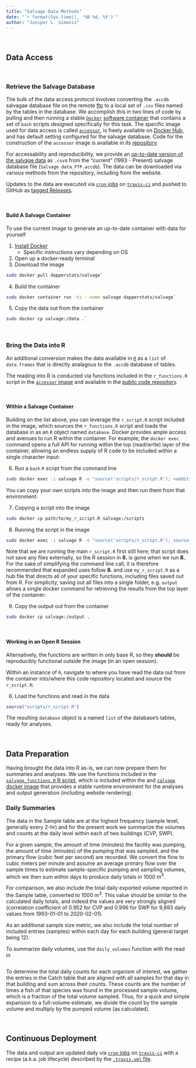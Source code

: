 ```yaml
---
title: "Salvage Data Methods"
date: "`r format(Sys.time(), '%B %d, %Y')`"
author: "Juniper L. Simonis"
---
```


<br>

## Data Access

<br>

### Retrieve the Salvage Database

The bulk of the data access protocol involves converting the `.accdb` salvagae database file on the remote [ftp](ftp://ftp.dfg.ca.gov/salvage/) to a local set of `.csv` files named by the tables in the database. 
We accomplish this in two lines of code by pulling and then running a stable [`Docker`](https://www.docker.com) [software container](https://www.docker.com/resources/what-container) that contains a set of `bash` scripts designed specifically for this task.
The specific image used for data access is called [`accessor`](https://hub.docker.com/r/dapperstats/accessor), is freely available on [Docker Hub](https://hub.docker.com/), and has default setting configured for the salvage database.
Code for the construction of the `accessor` image is available in its [repository](https://www.github.com/dapperstats/accessor).

For accessability and reproducibility, we provide an [up-to-date version of the salvage data](https://github.com/dapperstats/salvage/blob/master/data) as `.csv`s from the "current" (1993 - Present) salvage database file (`Salvage_data_FTP.accdb`).
The data can be downloaded via various methods from the repository, including from the website.

Updates to the data are executed via [`cron` jobs](https://docs.travis-ci.com/user/cron-jobs/) on [`travis-ci`](https://travis-ci.org/dapperstats/salvage) and pushed to GitHub as [tagged Releases](https://github.com/dapperstats/salvage/releases).

<br> 

#### Build A Salvage Container

To use the current image to generate an up-to-date container with data for yourself

1. [Install Docker](https://docs.docker.com/get-docker/)
   * Specific instructions vary depending on OS
2. Open up a docker-ready terminal
3. Download the image
```bash
sudo docker pull dapperstats/salvage`
```
4. Build the container
```bash
sudo docker container run -ti --name salvage dapperstats/salvage`
```
5. Copy the data out from the container 
```bash
sudo docker cp salvage:/data .`
```

<br>

### Bring the Data into R 

An additional conversion makes the data available in [`R`](https://www.r-project.org/) as a `list` of `data.frames` that is directly analagous to the `.accdb` database of tables.

The reading into R is conducted via functions included in the `r_functions.R` script in the [`accessor` image](https://hub.docker.com/r/dapperstats/accessor) and available in the [public code repository](https://github.com/dapperstats/accessor/tree/master/scripts).

<br>

#### Within a Salvage Container

Building on the list above, you can leverage the `r_script.R` script included in the image, which sources the `r_functions.R` script and loads the database in as an `R` object named `database`. 
Docker provides ample access and avenues to run R within the container.
For example, the `docker exec` command opens a full API for running within the top (read/write) layer of the container, allowing an endless supply of R code to be included within a single character input:

6. Run a `bash` `R` script from the command line 
```bash
sudo docker exec -i salvage R -e "source('scripts/r_script.R'); <additional R code>"
```

You can copy your own scripts *into* the image and then run them from that environment:

7. Copying a script into the image
```bash
sudo docker cp path/to/my_r_script.R salvage:/scripts
```
8. Running the script in the image
```bash
sudo docker exec -i salvage R -e "source('scripts/r_script.R'); source('scripts/my_r_script.R')"
```

Note that we are running the main `r_script.R` first still here; that script does not save any files externally, so the R session in **6.** is gone when we run **8.**. 
For the sake of simplifying the command line call, it is therefore recommended that expanded uses follow **8.** and use `my_r_script.R` as a hub file that directs all of your specific functions, including files saved out from R.
For simplicity, saving out all files into a single folder, e.g. `output` allows a single docker command for retrieving the results from the top layer of the container:

9. Copy the output out from the container 
```bash
sudo docker cp salvage:/output .
```

<br>

#### Working in an Open R Session

Alternatively, the functions are written in only base R, so they **should** be reproducibly functional outside the image (in an open session).

Within an instance of `R`, navigate to where you have read the data out from the container into/where this code repository located and source the `r_script.R`:

6. Load the functions and read in the data
```R
source("scripts/r_script.R")
```

The resulting `database` object is a named `list` of the database's tables, ready for analyses.

<br>

## Data Preparation

Having brought the data into R as-is, we can now prepare them for summaries and analyses.
We use the functions included in the [`salvage_functions.R` R script](https://github.com/dapperstats/salvage/blob/master/scripts/salvage_functions.R), which is included within the and [`salvage` docker image](https://hub.docker.com/r/dapperstats/salvage) that provides a stable runtime environment for the analyses and output generation (including website rendering).

### Daily Summaries

The data in the Sample table are at the highest frequency (sample level, generally every 2-hr) and for the present work we summarize the volumes and counts at the daily level within each of two buildings (CVP, SWP).

For a given sample, the amount of time (minutes) the facility was pumping, the amount of time (minutes) of the pumping that was sampled, and the primary flow (cubic feet per second) are recorded.
We convert the flow to cubic meters per minute and assume an average primary flow over the sample times to estimate sample-specific pumping and sampling volumes, which we then sum within days to produce daily totals in 1000 m$^3$.

For comparison, we also include the total daily exported volume reported in the Sample table, converted to 1000 m$^3$.
This value should be similar to the calculated daily totals, and indeed the values are very strongly aligned (correlation coefficient of 0.952 for CVP and 0.996 for SWP for 9,893 daily values from 1993-01-01 to 2020-02-01).

As an additional sample size metric, we also include the total number of included entries (samples) within each day for each building (general target being 12). 

To summarize daily volumes, use the `daily_volumes` function with the read in 

```R

```

To determine the total daily counts for each organism of interest, we gather the entries in the Catch table that are aligned with all samples for that day in that building and sum across their counts. 
These counts are the number of times a fish of that species was found in the processed sample volume, which is a fraction of the total volume sampled.
Thus, for a quick and simple expansion to a full-volume estimate, we divide the count by the sample volume and multiply by the pumped volume (as calculated).

<br>

## Continuous Deployment

The data and output are updated daily via [`cron` jobs](https://docs.travis-ci.com/user/cron-jobs/) on [`travis-ci`](https://travis-ci.org/dapperstats/salvage) with a recipe (a.k.a. job lifecycle) described by the [`.travis.yml` file](https://github.com/dapperstats/salvage/blob/master/.travis.yml).

